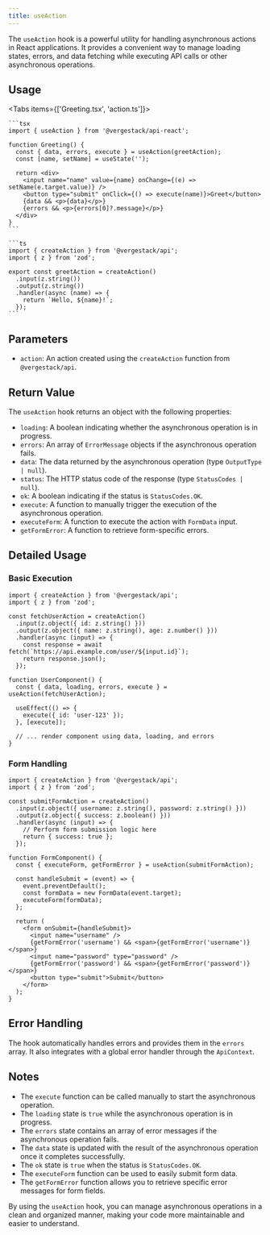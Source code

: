 ```yaml
---
title: useAction
---
```


The `useAction` hook is a powerful utility for handling asynchronous actions in React applications. It provides a convenient way to manage loading states, errors, and data fetching while executing API calls or other asynchronous operations.

## Usage

<Tabs items={['Greeting.tsx', 'action.ts']}>
  <Tab value="Greeting.tsx">

    ```tsx
    import { useAction } from '@vergestack/api-react';

    function Greeting() {
      const { data, errors, execute } = useAction(greetAction);
      const [name, setName] = useState('');

      return <div>
        <input name="name" value={name} onChange={(e) => setName(e.target.value)} />
        <button type="submit" onClick={() => execute(name)}>Greet</button>
        {data && <p>{data}</p>}
        {errors && <p>{errors[0]?.message}</p>}
      </div>
    }
    ```

  </Tab>
  <Tab value="action.ts">
  
    ```ts
    import { createAction } from '@vergestack/api';
    import { z } from 'zod';

    export const greetAction = createAction()
      .input(z.string())
      .output(z.string())
      .handler(async (name) => {
        return `Hello, ${name}!`;
      });
    ```

</Tab>
</Tabs>

## Parameters

- `action`: An action created using the `createAction` function from `@vergestack/api`.

## Return Value

The `useAction` hook returns an object with the following properties:

- `loading`: A boolean indicating whether the asynchronous operation is in progress.
- `errors`: An array of `ErrorMessage` objects if the asynchronous operation fails.
- `data`: The data returned by the asynchronous operation (type `OutputType | null`).
- `status`: The HTTP status code of the response (type `StatusCodes | null`).
- `ok`: A boolean indicating if the status is `StatusCodes.OK`.
- `execute`: A function to manually trigger the execution of the asynchronous operation.
- `executeForm`: A function to execute the action with `FormData` input.
- `getFormError`: A function to retrieve form-specific errors.

## Detailed Usage

### Basic Execution

```tsx
import { createAction } from '@vergestack/api';
import { z } from 'zod';

const fetchUserAction = createAction()
  .input(z.object({ id: z.string() }))
  .output(z.object({ name: z.string(), age: z.number() }))
  .handler(async (input) => {
    const response = await fetch(`https://api.example.com/user/${input.id}`);
    return response.json();
  });

function UserComponent() {
  const { data, loading, errors, execute } = useAction(fetchUserAction);

  useEffect(() => {
    execute({ id: 'user-123' });
  }, [execute]);

  // ... render component using data, loading, and errors
}
```

### Form Handling

```tsx
import { createAction } from '@vergestack/api';
import { z } from 'zod';

const submitFormAction = createAction()
  .input(z.object({ username: z.string(), password: z.string() }))
  .output(z.object({ success: z.boolean() }))
  .handler(async (input) => {
    // Perform form submission logic here
    return { success: true };
  });

function FormComponent() {
  const { executeForm, getFormError } = useAction(submitFormAction);

  const handleSubmit = (event) => {
    event.preventDefault();
    const formData = new FormData(event.target);
    executeForm(formData);
  };

  return (
    <form onSubmit={handleSubmit}>
      <input name="username" />
      {getFormError('username') && <span>{getFormError('username')}</span>}
      <input name="password" type="password" />
      {getFormError('password') && <span>{getFormError('password')}</span>}
      <button type="submit">Submit</button>
    </form>
  );
}
```

## Error Handling

The hook automatically handles errors and provides them in the `errors` array. It also integrates with a global error handler through the `ApiContext`.

## Notes

- The `execute` function can be called manually to start the asynchronous operation.
- The `loading` state is `true` while the asynchronous operation is in progress.
- The `errors` state contains an array of error messages if the asynchronous operation fails.
- The `data` state is updated with the result of the asynchronous operation once it completes successfully.
- The `ok` state is `true` when the status is `StatusCodes.OK`.
- The `executeForm` function can be used to easily submit form data.
- The `getFormError` function allows you to retrieve specific error messages for form fields.

By using the `useAction` hook, you can manage asynchronous operations in a clean and organized manner, making your code more maintainable and easier to understand.

